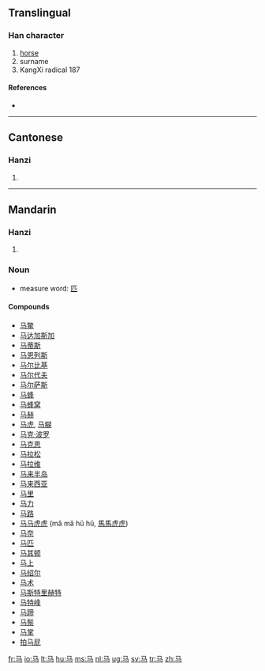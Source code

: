 {{see|馬}}<!-- may be replaced by zh-forms -->
==Translingual==

===Han character===
{{Han char|rn=187|rad=马|as=00|sn=3|four=|canj=弓女尸一 (NVSM), 弓心一 (NPM)}}

# [[horse]]
# surname
# KangXi radical 187

====References====
* {{Han ref|kx=1447.241|hdz=74539.020|uh=9A6C|ud=39532}}

----

==Cantonese==

===Hanzi===
{{yue-hanzi|jyut=|y=ma5}}

# {{defn|Cantonese}}

----

==Mandarin==

===Hanzi===
{{cmn-hanzi|tra=馬|pin=[[mǎ]] ([[ma3]])|wg=ma<sup>3</sup>}}

# {{defn|Mandarin}}

===Noun===
* measure word: [[匹]]

====Compounds====
* [[马鳖]]
* [[马达加斯加]]
* [[马蒂斯]]
* [[马恩列斯]]
* [[马尔比基]]
* [[马尔代夫]]
* [[马尔萨斯]]
* [[马蜂]]
* [[马蜂窝]]
* [[马赫]]
* [[马虎]], [[马糊]]
* [[马克·波罗]]
* [[马克思]]
* [[马拉松]]
* [[马拉维]]
* [[马来半岛]]
* [[马来西亚]]
* [[马里]]
* [[马力]]
* [[马路]]
* [[马马虎虎]] (mǎ mǎ hǔ hǔ, [[馬馬虎虎]])
* [[马奈]]
* [[马匹]]
* [[马其顿]]
* [[马上]]
* [[马绍尔]]
* [[马术]]
* [[马斯特里赫特]]
* [[马特峰]]
* [[马蹄]]
* [[马鬃]]
* [[马掌]]
* [[拍马屁]]

[[fr:马]]
[[io:马]]
[[lt:马]]
[[hu:马]]
[[ms:马]]
[[nl:马]]
[[ug:马]]
[[sv:马]]
[[tr:马]]
[[zh:马]]